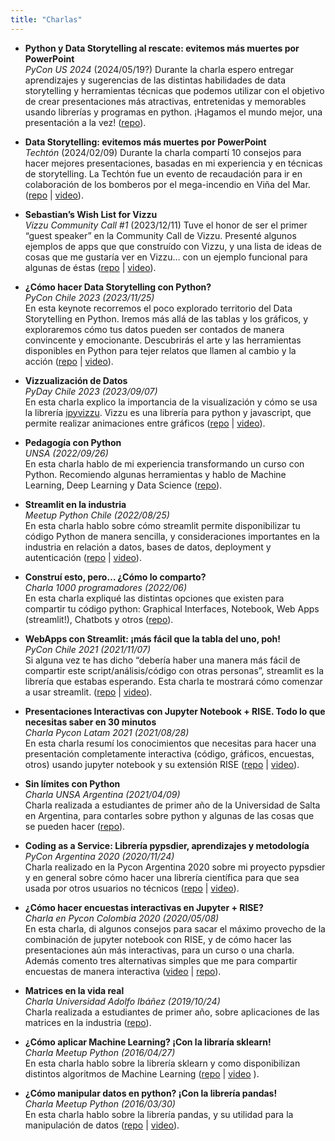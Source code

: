 ```yaml
---
title: "Charlas"
---
```


* **Python y Data Storytelling al rescate: evitemos más muertes por PowerPoint**  
*PyCon US 2024* (2024/05/19?)
Durante la charla espero entregar aprendizajes y sugerencias de las distintas habilidades de data storytelling y herramientas técnicas que podemos utilizar con el objetivo de crear presentaciones más atractivas, entretenidas y memorables usando librerías y programas en python. ¡Hagamos el mundo mejor, una presentación a la vez! 
([repo](https://github.com/sebastiandres/talk_2024_05_pycon_us)).

* **Data Storytelling: evitemos más muertes por PowerPoint**      
*Techtón*  (2024/02/09)
Durante la charla compartí 10 consejos para hacer mejores presentaciones, basadas en mi experiencia y en técnicas de storytelling. La Techtón fue un evento de recaudación para ir en colaboración de los bomberos por el mega-incendio en Viña del Mar. 
([repo](https://github.com/sebastiandres/talk_2024_02_09_techton) | [video](https://www.youtube.com/watch?v=tYfKks4NXuY&list=PLBEwfn9JYDc-89_tgbc8cHzP93xH3TX5b)).

* **Sebastian's Wish List for Vizzu**  
*Vizzu Community Call #1* (2023/12/11)
Tuve el honor de ser el primer "guest speaker" en la Community Call de Vizzu. Presenté algunos ejemplos de apps que que construído con Vizzu, y una lista de ideas de cosas que me gustaría ver en Vizzu... con un ejemplo funcional para algunas de éstas 
([repo](https://github.com/sebastiandres/talk_2023_12_11_vizzu_community_call) | [video](https://www.youtube.com/watch?v=andvQnsUWvo)).

* **¿Cómo hacer Data Storytelling con Python?**  
*PyCon Chile 2023 (2023/11/25)*  
En esta keynote recorremos el poco explorado territorio del Data Storytelling en Python. Iremos más allá de las tablas y los gráficos, y exploraremos cómo tus datos pueden ser contados de manera convincente y emocionante. Descubrirás el arte y las herramientas disponibles en Python para tejer relatos que llamen al cambio y la acción 
([repo](https://github.com/sebastiandres/talk_2023_11_25_pycon_chile) | [video](https://www.youtube.com/watch?v=X1xcyY9Y0Pc&t=26980s)).

* **Vizzualización de Datos**  
*PyDay Chile 2023 (2023/09/07)*  
En esta charla explico la importancia de la visualización y cómo se usa la librería [ipyvizzu](https://ipyvizzu.vizzuhq.com/). Vizzu es una librería para python y javascript, que permite realizar animaciones entre gráficos 
([repo](https://github.com/sebastiandres/talk_2023_09_07_vizzu) | [video](https://youtu.be/xjwkJzBTdNI?t=4044)).

* **Pedagogía con Python**  
*UNSA (2022/09/26)*  
En esta charla hablo de mi experiencia transformando un curso con Python. Recomiendo algunas herramientas y hablo de Machine Learning, Deep Learning y Data Science 
([repo](https://github.com/sebastiandres/talk_2022_09_26_python_cientifico)).

* **Streamlit en la industria**  
*Meetup Python Chile (2022/08/25)*  
En esta charla hablo sobre cómo streamlit permite disponibilizar tu código Python de manera sencilla, 
y consideraciones importantes en la industria en relación a datos, bases de datos, deployment y autenticación 
([repo](https://github.com/sebastiandres/talk_2022_08_25_pychile_meetup) | [video](https://www.youtube.com/watch?v=xHabAVZDAHo)).

* **Construí esto, pero... ¿Cómo lo comparto?**  
*Charla 1000 programadores (2022/06)*  
En esta charla expliqué las distintas opciones que existen para compartir tu código python:
Graphical Interfaces, Notebook, Web Apps (streamlit!), Chatbots y otros 
([repo](https://github.com/sebastiandres/talk_2022_06_1000PS)).

* **WebApps con Streamlit: ¡más fácil que la tabla del uno, poh!**  
*PyCon Chile 2021 (2021/11/07)*  
Si alguna vez te has dicho “debería haber una manera más fácil de compartir este script/análisis/código con otras personas”, streamlit es la librería que estabas esperando. Esta charla te mostrará cómo comenzar a usar streamlit. 
([repo](https://github.com/sebastiandres/talk_2021_11_pyconcl) | [video](https://www.youtube.com/watch?v=cZSzK2uIqjY)).

* **Presentaciones Interactivas con Jupyter Notebook + RISE. Todo lo que necesitas saber en 30 minutos**  
*Charla Pycon Latam 2021 (2021/08/28)*  
En esta charla resumí los conocimientos que necesitas para hacer una presentación completamente interactiva (código, gráficos, encuestas, otros) usando jupyter notebook y su extensión RISE 
([repo](https://github.com/sebastiandres/talk_2021_08_pylatam/) | [video](https://www.youtube.com/watch?v=VxdnVOt5K1w)).

* **Sin límites con Python**  
*Charla UNSA Argentina (2021/04/09)*  
Charla realizada a estudiantes de primer año de la Universidad de Salta en Argentina, para contarles sobre python y algunas de las cosas que se pueden hacer 
([repo](https://github.com/sebastiandres/talk_2021_04_UNSA_Argentina/)).

* **Coding as a Service: Librería pypsdier, aprendizajes y metodología**  
*PyCon Argentina 2020 (2020/11/24)*  
Charla realizado en la Pycon Argentina 2020 sobre mi proyecto pypsdier y en general sobre cómo hacer una librería científica para que sea usada por otros usuarios no técnicos 
([repo](https://github.com/sebastiandres/talk_2020_11_pycon_argentina/) | [video](https://www.youtube.com/watch?v=UoIXFRKraqY)).

* **¿Cómo hacer encuestas interactivas en Jupyter + RISE?**  
*Charla en Pycon Colombia 2020 (2020/05/08)*  
En esta charla, di algunos consejos para sacar el máximo provecho de la combinación de jupyter notebook con RISE, y de cómo hacer las presentaciones aún más interactivas, para un curso o una charla. Además comento tres alternativas simples que me para compartir encuestas de manera interactiva 
([video](https://www.youtube.com/watch?v=ekyN9DDswBE) | [repo](https://github.com/sebastiandres/talk_2020_02_pycon_colombia_rise_and_poll/)).

* **Matrices en la vida real**  
*Charla Universidad Adolfo Ibáñez (2019/10/24)*  
Charla realizada a estudiantes de primer año, sobre aplicaciones de las matrices en la industria 
([repo](https://github.com/sebastiandres/talk_2019_10_UAI/)).

* **¿Cómo aplicar Machine Learning? ¡Con la libraría sklearn!**  
*Charla Meetup Python (2016/04/27)*  
En esta charla hablo sobre la librería sklearn y como disponibilizan distintos algoritmos de Machine Learning 
([repo](https://github.com/sebastiandres/talk_2016_04_python_meetup_sklearn/) | [video](https://www.youtube.com/watch?v=IenniV-KM6A) ).

* **¿Cómo manipular datos en python? ¡Con la librería pandas!**  
*Charla Meetup Python (2016/03/30)*  
En esta charla hablo sobre la librería pandas, y su utilidad para la manipulación de datos 
([repo](https://github.com/sebastiandres/talk_2016_03_python_meetup_pandas/) | [video](https://www.youtube.com/watch?v=mmR2MAqsfVg)).